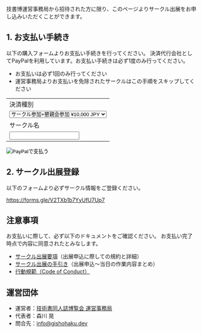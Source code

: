 
<SEO title="サークル出展料のお支払い"/>

技書博運営事務局から招待された方に限り、このページよりサークル出展をお申し込みいただくことができます。

## 1. お支払い手続き

以下の購入フォームよりお支払い手続きを行ってください。
決済代行会社としてPayPalを利用しています。お支払い手続きは必ず1度のみ行ってください。

- お支払いは必ず1回のみ行ってください
- 運営事務局よりお支払いを免除されたサークルはこの手順をスキップしてください

<form action="https://www.paypal.com/cgi-bin/webscr" method="post" target="_top" accept-charset="Shift_JIS">
<input type="hidden" name="cmd" value="_s-xclick" />
<input type="hidden" name="hosted_button_id" value="HA9WB5AV8MVAN" />
<table>
<tr><td><input type="hidden" name="on0" value="決済種別" />決済種別</td></tr><tr><td>
<select name="os0">
<option value="サークル参加+懇親会参加">サークル参加+懇親会参加 ¥10,000 JPY</option>
<option value="サークルのみ">サークルのみ ¥5,000 JPY</option>
</select></td></tr>
<tr><td><input type="hidden" name="on1" value="サークル名" />サークル名</td></tr><tr><td><input type="text" name="os1" maxlength="200" /></td></tr>
</table>
<input type="hidden" name="currency_code" value="JPY" />
<input type="image" src="https://www.paypalobjects.com/ja_JP/JP/i/btn/btn_buynow_LG.gif" border="0" name="submit" alt="PayPalで支払う" />
<img alt="" border="0" src="https://www.paypalobjects.com/ja_JP/i/scr/pixel.gif" width="1" height="1" />
</form>

## 2. サークル出展登録

以下のフォームより必ずサークル情報をご登録ください。

https://forms.gle/V2TXb1b7YyUfU7Up7

## 注意事項

お支払いに際して、必ず以下のドキュメントをご確認ください。
お支払い完了時点で内容に同意されたとみなします。

- [サークル出展要項](https://esa-pages.io/p/sharing/13039/posts/183/414e8727a713c09715d7.html)（出展申込に際しての規約と詳細）
- [サークル出展の手引き](https://esa-pages.io/p/sharing/13039/posts/184/73ee5b937bfef7daebab.html)（出展申込～当日の作業内容まとめ）
- [行動規範（Code of Conduct）](https://esa-pages.io/p/sharing/13039/posts/13/4c6fe5c0f58bb4fb32cd.html)

## 運営団体

- 運営者：[技術書同人誌博覧会 運営事務局](https://gishohaku.dev/)
- 代表者：森川 晃
- 問合先：[info@gishohaku.dev](mailto:info@gishohaku.dev)

</MdxContainer>
